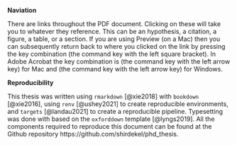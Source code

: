 **Naviation**

There are links throughout the PDF document. Clicking on these will take you to
whatever they reference. This can be an hypothesis, a citation, a figure, a
table, or a section. If you are using Preview (on a Mac) then you can
subsequently return back to where you clicked on the link by pressing the key
combination \keys{\cmd + [} (the command key with the left square bracket). In
Adobe Acrobat the key combination is \keys{\cmd + \arrowkeyleft} (the command
key with the left arrow key) for Mac and \keys{\Altwin + \arrowkeyleft} (the
command key with the left arrow key) for Windows.

**Reproducibility**

This thesis was written using `rmarkdown` [@xie2018] with `bookdown` [@xie2016],
using `renv` [@ushey2021] to create reproducible environments, and `targets`
[@landau2021] to create a reproducible pipeline. Typesetting was done with
\LaTeX based on the `oxforddown` template [@lyngs2019]. All the components
required to reproduce this document can be found at the Github repository
https://github.com/shirdekel/phd_thesis.
